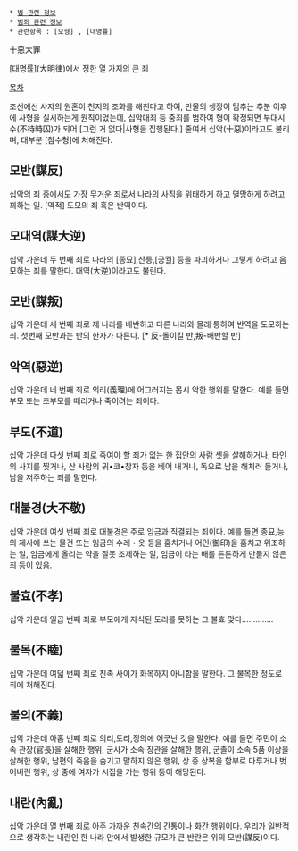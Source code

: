  * [[법 관련 정보]]
 * [[범죄 관련 정보]]
 * 관련항목 : [오형] , [대명률]


十惡大罪

[대명률](大明律)에서 정한 열 가지의 큰 죄


[[목차]]

조선에선 사자의 원혼이 천지의 조화를 해친다고 하여, 만물의 생장이 멈추는 추분 이후에 사형을 실시하는게 원칙이었는데, 십악대죄 등 중죄를 범하여 형이 확정되면 부대시수(不待時囚)가 되어 [그런 거 없다|사형을 집행된다.]
줄여서 십악(十惡)이라고도 불리며, 대부분 [참수형]에 처해진다.

== 모반(謀反) ==

십악의 죄 중에서도 가장 무거운 죄로서 나라의 사직을 위태하게 하고 멸망하게 하려고 꾀하는 일.
[역적] 도모의 죄 혹은 반역이다.

== 모대역(謀大逆) ==

십악 가운데 두 번째 죄로 나라의 [종묘],산릉,[궁궐] 등을 파괴하거나 그렇게 하려고 음모하는 죄를 말한다.
대역(大逆)이라고도 불린다.

== 모반(謀叛) ==

십악 가운데 세 번째 죄로 제 나라를 배반하고 다른 나라와 몰래 통하여 반역을 도모하는 죄.
첫번째 모반과는 반의 한자가 다른다. [* 反-돌이킬 반,叛-배반할 반]
== 악역(惡逆) ==

십악 가운데 네 번째 죄로 의리(義理)에 어그러지는 몹시 악한 행위를 말한다.
예를 들면 부모 또는 조부모를 때리거나 죽이려는 죄이다.

== 부도(不道) ==

십악 가운데 다섯 번째 죄로 죽여야 할 죄가 없는 한 집안의 사람 셋을 살해하거나, 타인의 사지를 찢거나, 산 사람의 귀•코•창자 등을 베어 내거나, 독으로 남을 해치러 들거나, 남을 저주하는 죄를 말한다.

== 대불경(大不敬) ==

십악 가운데 여섯 번째 죄로 대불경은 주로 임금과 직결되는 죄이다.
예를 들면 종묘,능의 제사에 쓰는 물건 또는 임금의 수레・옷 등을 훔치거나 어인(御印)을 훔치고 위조하는 일, 임금에게 올리는 약을 잘못 조제하는 일, 임금이 타는 배를 튼튼하게 만들지 않은 죄 등이 있음.

== 불효(不孝) ==

십악 가운데 일곱 번째 죄로 부모에게 자식된 도리를 못하는 그 불효 맞다..............
== 불목(不睦) ==

십악 가운데 여덟 번째 죄로 친족 사이가 화목하지 아니함을 말한다.
그 불목한 정도로 죄에 처해진다.


== 불의(不義) ==

십악 가운데 아홉 번째 죄로 의리,도리,정의에 어긋난 것을 말한다.
예를 들면 주민이 소속 관장(官長)을 살해한 행위, 군사가 소속 장관을 살해한 행위, 군졸이 소속 5품 이상을 살해한 행위, 남편의 죽음을 숨기고 말하지 않은 행위, 상 중 상복을 함부로 다루거나 벗어버린 행위, 상 중에 여자가 시집을 가는 행위 등이 해당된다.

== 내란(內亂) ==

십악 가운데 열 번째 죄로 아주 가까운 친속간의 간통이나 화간 행위이다.
우리가 일반적으로 생각하는 내란인 한 나라 안에서 발생한 규모가 큰 반란은 위의 모반(謀反)이다.

